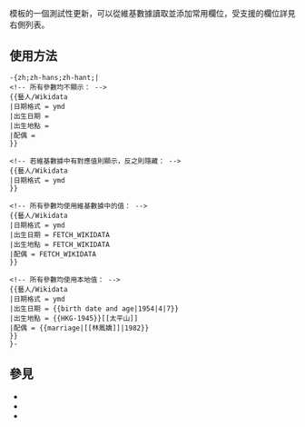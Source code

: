 <includeonly>{{lua|模組:Infobox|模組:InfoboxImage|模組:Wikidata|模組:Check for unknown parameters}}{{Uses Wikidata|P18|P1449|P27|P172|P66|P1477|P569|P19|P570|P20|P509|P119|P106|P1412|P69|P140|P26|P40|P22|P25|P136|P1303|P800|P264|P109}}<!-- 在這裡加入模板的保護標識 --></includeonly><noinclude>{{Documentation subpage}}</noinclude>
<!-- 在本行下編輯模板說明 -->
{{NoteTA
|1=zh-hans:模块;zh-hant:模組;
|2=zh-hans:支持;zh-hant:支援;
}}
{{tl|藝人}}模板的一個測試性更新，可以從維基數據讀取並添加常用欄位，受支援的欄位詳見右側列表。

== 使用方法 ==
<pre>-{zh;zh-hans;zh-hant;|
<!-- 所有參數均不顯示： -->
{{藝人/Wikidata
|日期格式 = ymd
|出生日期 = 
|出生地點 = 
|配偶 = 
}}

<!-- 若維基數據中有對應值則顯示，反之則隱藏： -->
{{藝人/Wikidata
|日期格式 = ymd
}}

<!-- 所有參數均使用維基數據中的值： -->
{{藝人/Wikidata
|日期格式 = ymd
|出生日期 = FETCH_WIKIDATA
|出生地點 = FETCH_WIKIDATA
|配偶 = FETCH_WIKIDATA
}}

<!-- 所有參數均使用本地值： -->
{{藝人/Wikidata
|日期格式 = ymd
|出生日期 = {{birth date and age|1954|4|7}}
|出生地點 = {{HKG-1945}}[[太平山]]
|配偶 = {{marriage|[[林鳳嬌]]|1982}}
}}
}-</pre>

== 參見 ==
* {{tl|藝人}}
* {{tl|藝人ii}}
* {{tl|藝人/WD}}

<includeonly>{{sandbox other||
<!-- 本行下加入模板的分類，跨維基連結加入Wikidata（參見[[Wikipedia:Wikidata]]） -->
[[Category:使用维基数据信息的模板]]
[[Category:人物信息框模板]]
}}</includeonly>